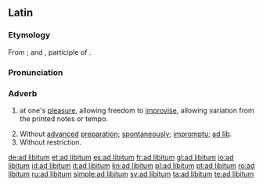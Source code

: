 ==Latin==
{{wikipedia}}

===Etymology===
From {{m|la|ad}}; and {{m|la|libitum}}, participle of {{m|la|libet}}.

===Pronunciation===
{{a|Classical}} {{IPA|/ad ˈli.bi.tum/|lang=la}}

===Adverb===
{{head|la|adverb|head=[[ad]] [[libitum]]}}

# {{label|la|music}} at one's [[pleasure]], allowing freedom to [[improvise]], allowing variation from the printed notes or tempo.
# Without [[advance]]d [[preparation]]; [[spontaneously]]; [[impromptu]]; [[ad lib]].
# Without restriction.

[[de:ad libitum]]
[[et:ad libitum]]
[[es:ad libitum]]
[[fr:ad libitum]]
[[gl:ad libitum]]
[[io:ad libitum]]
[[id:ad libitum]]
[[it:ad libitum]]
[[kn:ad libitum]]
[[pl:ad libitum]]
[[pt:ad libitum]]
[[ro:ad libitum]]
[[ru:ad libitum]]
[[simple:ad libitum]]
[[sv:ad libitum]]
[[ta:ad libitum]]
[[te:ad libitum]]